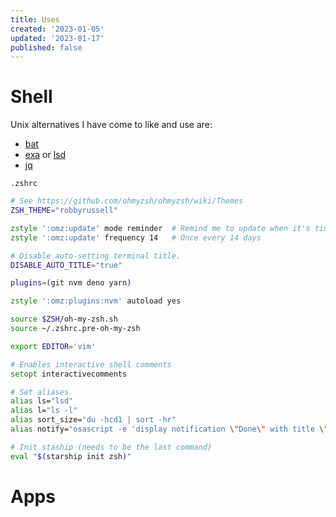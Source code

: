 ```yaml
---
title: Uses
created: '2023-01-05'
updated: '2023-01-17'
published: false
---
```


# Shell

Unix alternatives I have come to like and use are:

-   [bat](https://github.com/sharkdp/bat)
-   [exa](https://github.com/ogham/exa) or [lsd](https://github.com/Peltoche/lsd)
-   [jq](https://github.com/stedolan/jq)

`.zshrc`

```zsh
# See https://github.com/ohmyzsh/ohmyzsh/wiki/Themes
ZSH_THEME="robbyrussell"

zstyle ':omz:update' mode reminder  # Remind me to update when it's time
zstyle ':omz:update' frequency 14   # Once every 14 days

# Disable auto-setting terminal title.
DISABLE_AUTO_TITLE="true"

plugins=(git nvm deno yarn)

zstyle ':omz:plugins:nvm' autoload yes

source $ZSH/oh-my-zsh.sh
source ~/.zshrc.pre-oh-my-zsh

export EDITOR='vim'

# Enables interactive shell comments
setopt interactivecomments

# Set aliases
alias ls="lsd"
alias l="ls -l"
alias sort_size="du -hcd1 | sort -hr"
alias notify="osascript -e 'display notification \"Done\" with title \"Task\"'"

# Init staship (needs to be the last command)
eval "$(starship init zsh)"
```

# Apps
